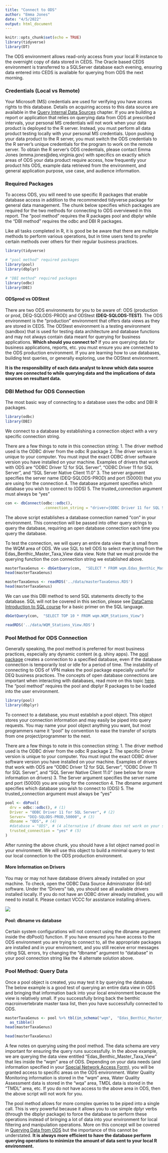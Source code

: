 ```yaml
---
title: "Connect to ODS"
author: "Emma Jones"
date: "4/5/2022"
output: html_document
---
```


```r
knitr::opts_chunk$set(echo = TRUE)
library(tidyverse)
library(DT)
```

The ODS environment allows read-only access from your local R instance to the overnight copy of data stored in CEDS. The Oracle based CEDS environment is transferred to a SQLServer database each evening, ensuring data entered into CEDS is available for querying from ODS the next morning. 

### Credentials (Local vs Remote)

Your Microsoft (MS) credentials are used for verifying you have access rights to this database. Details on acquiring access to this data source are available in the [Query Internal Data Sources](#queryInternalDataSource) chapter. If you are building a report or application that relies on querying data from ODS at prescribed intervals, your personal MS credentials will not work when your data product is deployed to the R server. Instead, you must perform all data product testing locally with your personal MS credentials. Upon pushing your data product to the R server, you must switch the ODS credentials to the R server's unique credentials for the program to work on the remote server. To obtain the R server's ODS credentials, please contact Emma Jones (emma.jones@deq.virginia.gov) with specifics on exactly which areas of ODS your data product require access, how frequently your product hits ODS, example data retrieved from the environment, and general application purpose, use case, and audience information. 

### Required Packages

To access ODS, you will need to use specific R packages that enable database access in addition to the recommended tidyverse package for general data management. The chunk below specifies which packages are required for the two methods for connecting to ODS overviewed in this report. The "pool method" requires the R packages pool and dbplyr while the "DBI method" requires the odbc and DBI R packages.

Like all tasks completed in R, it is good be be aware that there are multiple methods to perform various operations, but in time users tend to prefer certain methods over others for their regular business practices. 

```r
library(tidyverse)

# "pool method" required packages
library(pool)
library(dbplyr)

# "DBI method" required packages
library(odbc)
library(DBI)
```

#### ODSprod vs ODStest

There are two ODS environments for you to be aware of: ODS (production or prod, DEQ-SQLODS-PROD) and ODStest **(DEQ-SQLODS-TEST)**. The ODS environment is the "production" environment that offers data views as they are stored in CEDS. The ODStest environment is a testing environment (sandbox) that is used for testing data architecture and database functions and may not always contain data meant for querying for business applications. **Which should you connect to?** If you are querying data for business applications, reports, etc. you must ensure you are connected to the ODS production environment. If you are learning how to use databases, building test queries, or generally exploring, use the ODStest environment. 

**It is the responsibility of each data analyst to know which data source they are connected to while querying data and the implications of data sources on resultant data.**

### DBI Method for ODS Connection

The most basic way of connecting to a database uses the odbc and DBI R packages. 

```r
library(odbc)
library(DBI)
```

We connect to a database by establishing a connection object with a very specific connection string. 

There are a few things to note in this connection string:
1. The driver method used is the ODBC driver from the odbc R package
2. The driver version is unique to your computer. You must input the exact ODBC driver software version you have installed on your machine. Examples of drivers that work with ODS are "ODBC Driver 12 for SQL Server", "ODBC Driver 11 for SQL Server", and "SQL Server Native Client 11.0"
3. The server argument specifies the server name (DEQ-SQLODS-PROD) and port (50000) that you are using for the connection
4. The database argument specifies which database you wish to connect to (ODS)
5. The trusted_connection argument must always be "yes"


```r
con <- dbConnect(odbc::odbc(), 
                 .connection_string = "driver={ODBC Driver 11 for SQL Server};server={DEQ-SQLODS-PROD,50000};database={ODS};trusted_connection=yes")
```

The above script establishes a database connection named "con" in your environment. This connection will be passed into other query strings to query the database, requiring an open database connection each time you query the database. 


To test the connection, we will query an entire data view that is small from the WQM area of ODS. We use SQL to tell ODS to select everything from the Edas_Benthic_Master_Taxa_View data view. Note that we must provide the querying function the con connection string we established above. 

```r
masterTaxaGenus <- dbGetQuery(con,  "SELECT * FROM wqm.Edas_Benthic_Master_Taxa_View")
head(masterTaxaGenus)
```

```r
masterTaxaGenus <- readRDS('../data/masterTaxaGenus.RDS')
head(masterTaxaGenus)
```

We can use this DBI method to send SQL statements directly to the database. SQL will not be covered in this section, please see [DataCamp Introduction to SQL course](https://www.datacamp.com/courses/introduction-to-sql){target="_blank"} for a basic primer on the SQL language. 

```r
dbGetQuery(con,  "SELECT TOP 10 * FROM wqm.WQM_Stations_View")
```

```r
readRDS('../data/WQM_Stations_View.RDS') 
```


### Pool Method for ODS Connection

Generally speaking, the pool method is preferred for most business practices, especially any dynamic content (e.g. shiny apps). The [pool package](https://db.rstudio.com/r-packages/pool/){target="_blank"} creates a connection to a specified database, even if the database connection is temporarily lost or idle for a period of time. The instability of connecting to ODS of VPN makes the pool package especially useful for DEQ business practices. The concepts of open database connections are important when interacting with databases, read more on this topic [here](https://db.rstudio.com/r-packages/pool/){target="_blank"}. The "pool method" requires the pool and dbplyr R packages to be loaded into the user environment.

```r
library(pool)
library(dbplyr)
```

To connect to a database, you must establish a pool object. This object stores your connection information and may easily be piped into query requests. You may name your pool object anything you want, but most programmers name it "pool" by convention to ease the transfer of scripts from one project/programmer to the next.

There are a few things to note in this connection string:
1. The driver method used is the ODBC driver from the odbc R package
2. The specific Driver version is unique to your computer. You must input the exact ODBC driver software version you have installed on your machine. Examples of drivers that work with ODS are "ODBC Driver 12 for SQL Server", "ODBC Driver 11 for SQL Server", and "SQL Server Native Client 11.0" (see below for more information on drivers)
3. The Server argument specifies the server name and port (50000) you are using for the connection
4. The dbname argument specifies which database you wish to connect to (ODS)
5. The trusted_connection argument must always be "yes"

```r
pool <- dbPool(
  drv = odbc::odbc(), # (1)
  Driver = "ODBC Driver 11 for SQL Server", # (2)
  Server= "DEQ-SQLODS-PROD,50000", # (3)
  dbname = "ODS", # (4)
  #database = "ODS", # (4 alternative if dbname does not work on your system)
  trusted_connection = "yes" # (5)
)
```

After running the above chunk, you should have a list object named pool in your environment. We will use this object to build a minimal query to test our local connection to the ODS production environment. 

#### More Information on Drivers

You may or may not have database drivers already installed on your machine. To check, open the ODBC Data Source Administrator (64-bit) software. Under the "Drivers" tab, you should see all available drivers installed locally. If you do not have an ODBC driver already installed, you will need to install it. Please contact VCCC for assistance installing drivers.

![](images/ODBCavailableDrivers.PNG)


#### Pool: dbname vs database

Certain system configurations will not connect using the dbname argument inside the dbPool() function. If you have ensured you have access to the ODS environment you are trying to connect to, all the appropriate packages are installed and in your environment, and you still receive error messages citing SQL errors, try changing the "dbname" argument to "database" in your pool connection string like the 4 alternate solution above.

### Pool Method: Query Data

Once a pool object is created, you may test it by querying the database. The below example is a good test of querying an entire data view in ODS and bringing that information back into your local environment because the view is relatively small. If you successfully bring back the benthic macroinvertebrate master taxa list, then you have successfully connected to ODS. 

```r
masterTaxaGenus <- pool %>% tbl(in_schema("wqm",  "Edas_Benthic_Master_Taxa_View")) %>%
  as_tibble()
head(masterTaxaGenus)
```

```r
head(masterTaxaGenus)
```

A few notes on querying using the pool method. The data schema are very important for ensuring the query runs successfully. In the above example, we are querying the data view entitled "Edas_Benthic_Master_Taxa_View" that lies inside the "wqm" area of ODS. Depending on your data needs (and information specified in your [Special Network Access Form](https://deqnet.deq.virginia.gov/programs/admin/ois/forms/documents/Special_Network_Access_Request_Form.pdf){target="_blank"}), you will be granted access to specific areas on the ODS environment. Water Quality Monitoring information is stored in the "wqm" area, Water Quality Assessment data is stored in the "wqa" area, TMDL data is stored in the "TMDL" area, etc. If you do not have access to the above area in ODS, then the above script will not work for you. 

The pool method allows for more complex queries to be piped into a single call. This is very powerful because it allows you to use simple dplyr verbs (through the dbplyr package) to force the database to perform these operations instead of bringing a lot of data into your environment for local filtering and manipulation operations. More on this concept will be covered in [Querying Data from ODS](#queryDataFromODS) but the importance of this cannot be understated. **It is always more efficient to have the database perform querying operations to minimize the amount of data sent to your local R environment.**  